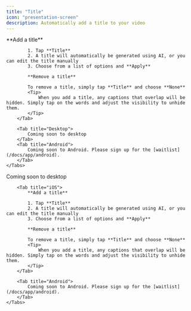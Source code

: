 ```yaml
---
title: "Title"
icon: "presentation-screen"
description: Automatically add a title to your video
---
```


<div id="ios-tab">
    <Tabs>
        <Tab title="iOS">
            **Add a title**

            1. Tap **Title**
            2. A title will automatically be generated using AI, or you can edit the title manually
            3. Choose from a list of options and **Apply**

            **Remove a title**

            To remove a title, simply tap **Title** and choose **None**
            <Tip>
                When you add a title, any captions that overlap will be hidden. Simply tap on the words and adjust the visibility to unhide them.
            </Tip>
        </Tab>

        <Tab title="Desktop">
            Coming soon to desktop
        </Tab>
        <Tab title="Android">
            Coming soon to Android. Please sign up for the [waitlist](/docs/app/android).
        </Tab>
    </Tabs>
</div>


<div id="desktop-tab">
    <Tabs>
        <Tab title="Desktop">
            Coming soon to desktop
        </Tab>

        <Tab title="iOS">
            **Add a title**

            1. Tap **Title**
            2. A title will automatically be generated using AI, or you can edit the title manually
            3. Choose from a list of options and **Apply**

            **Remove a title**

            To remove a title, simply tap **Title** and choose **None**
            <Tip>
                When you add a title, any captions that overlap will be hidden. Simply tap on the words and adjust the visibility to unhide them.
            </Tip>
        </Tab>

        <Tab title="Android">
            Coming soon to Android. Please sign up for the [waitlist](/docs/app/android).
        </Tab>
    </Tabs>
</div>